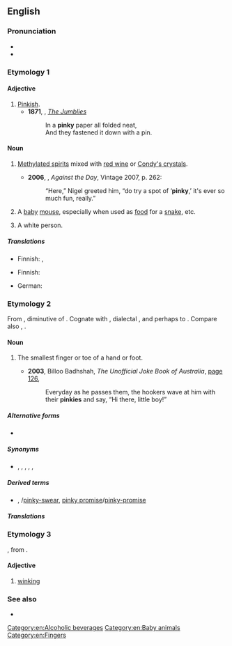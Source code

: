 ==English==
{{wikipedia}}

===Pronunciation===
* {{IPA|en|/ˈpɪŋki/}}
* {{audio|en|en-au-pinky.ogg|Audio (AU)}}

===Etymology 1===
{{suf|en|pink|y|id2=adjectival}}

====Adjective====
{{en-adj|er}}

# [[pinkish|Pinkish]].
#* '''1871''', {{w|Edward Lear}}, ''[[s:The Jumblies|The Jumblies]]''
#*: In a '''pinky''' paper all folded neat,
#*: And they fastened it down with a pin.

====Noun====
{{en-noun|~}}

# {{lb|en|uncountable|historical|slang|Australia}} [[methylated spirits|Methylated spirits]] mixed with [[red wine]] or [[Condy's crystals]].
#* '''2006''', {{w|Thomas Pynchon}}, ''Against the Day'', Vintage 2007, p. 262:
#*: “Here,” Nigel greeted him, “do try a spot of ‘'''pinky''',’ it's ever so much fun, really.”
# A [[baby]] [[mouse]], especially when used as [[food]] for a [[snake]], etc.
# {{lb|en|offensive|slang|ethnic slur}} A white person.

=====Translations=====
{{trans-top|slang: methylated spirits}}
* Finnish: {{t|fi|tenttu}}, {{t+|fi|tenu}}
{{trans-mid}}
{{trans-bottom}}

{{trans-top|baby mouse}}
* Finnish: {{t+|fi|pinkki}}
{{trans-mid}}
* German: {{t|de|neugeborene Maus|f}}
{{trans-bottom}}
{{picdic
|image=Paume de main.jpeg
|width=310
|labels=
{{picdiclabel|en|color=white|fontsize=18|posx=100|posy=179|link=palm}}
{{picdiclabel|en|color=white|fontsize=12|posx=20|posy=200|link=wrist|align=left}}
{{picdiclabel|en|color=white|fontsize=12|posx=90|posy=70|link=thumb}}
{{picdiclabel|en|color=white|fontsize=12|posx=200|posy=125|link=index finger}}
{{picdiclabel|en|color=white|fontsize=12|posx=225|posy=160|link=middle finger}}
{{picdiclabel|en|color=white|fontsize=12|posx=220|posy=205|link=ring finger}}
{{picdiclabel|en|color=white|fontsize=18|posx=200|posy=245|link=pinky}}
{{picdiclabel|en|color=white|fontsize=18|posx=200|posy=265|link=little finger|altlink=(little finger)}}
|detail1=Click on labels in the image
}}

===Etymology 2===
From {{bor|en|nl|pinkje}}, diminutive of {{der|en|nl|pink|t=little finger}}. Cognate with {{cog|fy|pinke|t=pinky}}, dialectal {{cog|en|pink|t=something small or tiny}}, and perhaps to {{cog|ang|pinca|t=a point}}. Compare also {{cog|nds-de|Pink|t=penis}}, {{cog|en|pintle|t=penis}}.

====Noun====
{{en-noun}}

# {{lb|en|US|Scottish|informal}} The smallest finger or toe of a hand or foot.
#* '''2003''', Billoo Badhshah, ''The Unofficial Joke Book of Australia'', [http://books.google.com.au/books?id=r-8JhrUXfLcC&pg=PA126&dq=%22pinky%22|%22pinkies%22+australia+-intitle:%22%22+-inauthor:%22%22&hl=en&sa=X&ei=9lvZT_agAqHKmAWnqZCfAw&redir_esc=y#v=onepage&q&f=false page 126],
#*: Everyday {{sic}} as he passes them, the hookers wave at him with their '''pinkies''' and say, “Hi there, little boy!”

=====Alternative forms=====
* {{l|en|pinkie}}

=====Synonyms=====
* {{sense|smallest finger or toe}} {{l|en|little finger}}, {{l|en|pinky finger}}, {{l|en|pinky toe}}, {{l|en|little piggy}}, {{l|en|digit V}}, {{l|en|fifth digit}}

=====Derived terms=====
* {{l|en|pinky ring}}, {{l|en|pinky swear}}/[[pinky-swear]], [[pinky promise]]/[[pinky-promise]]

=====Translations=====
{{trans-see|little finger}}

===Etymology 3===
{{suffix|en|pink|y}}, from {{m|en|pink||to wink}}.

====Adjective====
{{en-adj|pinkier}}

# [[wink]]ing

===See also===
* {{projectlink|wikipedia}}

[[Category:en:Alcoholic beverages]]
[[Category:en:Baby animals]]
[[Category:en:Fingers]]